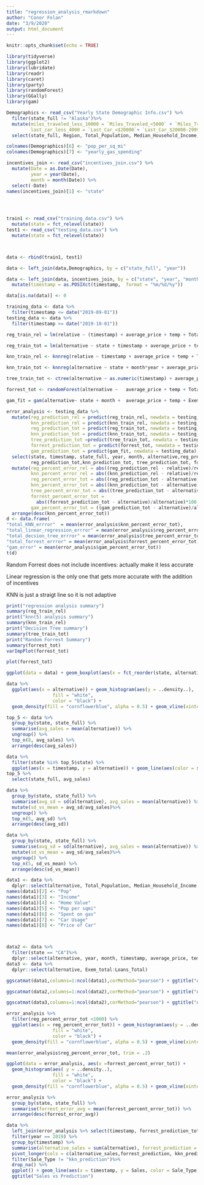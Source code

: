 ```yaml
---
title: "regression_analysis_rmarkdown"
author: "Conor Folan"
date: "3/9/2020"
output: html_document
---
```


```r
knitr::opts_chunk$set(echo = TRUE)
```

```r
library(tidyverse)
library(ggplot2)
library(lubridate)
library(readr)
library(caret)
library(party)
library(randomForest)
library(GGally)
library(gam)


```


```r
Demographics <- read_csv("Yearly State Demographic Info.csv") %>%
  filter(state_full != "Alaska")%>%
  mutate(miles_traveled_less_10000 = `Miles_Traveled_<5000` + `Miles_Traveled_5000-9999`,
         last_car_less_4000 = `Last_Car_<$20000`+ `Last_Car_$20000-29999`+ `Last_Car_$30000-39999`) %>%
  select(state_full, Region, Total_Population, Median_Household_Income, Median_Home_Value, `Pop. per Sq. Mi.`, `Gasoline : Average`, year, miles_traveled_less_10000, last_car_less_4000) 

colnames(Demographics)[6] <- "pop_per_sq_mi"
colnames(Demographics)[7] <- "yearly_gas_spending"
```

```r
incentives_join <- read_csv("incentives_join.csv") %>%
  mutate(Date = as.Date(Date),
         year = year(Date),
         month = month(Date)) %>%
  select(-Date)
names(incentives_join)[1] <- "state"


  

```
```r
train1 <- read_csv("training_data.csv") %>%
  mutate(state = fct_relevel(state))
test1 <- read_csv("testing_data.csv") %>%
  mutate(state = fct_relevel(state))



data <- rbind(train1, test1)

data <- left_join(data,Demographics, by = c("state_full", "year"))

data <- left_join(data, incentives_join, by = c("state", "year", "month")) %>%
  mutate(timestamp = as.POSIXct(timestamp,  format = "%m/%d/%y"))

data[is.na(data)] <- 0

training_data <- data %>%
  filter(timestamp <= date("2019-09-01")) 
testing_data <- data %>%
  filter(timestamp >= date("2019-10-01"))
```


```r
reg_train_rel = lm(relative ~ (timestamp) + average_price + temp + Total_Population + Median_Household_Income + Median_Home_Value + pop_per_sq_mi+ yearly_gas_spending +  miles_traveled_less_10000 + last_car_less_4000 + Region + Exem_total + Rebate_total + Tax_total + GNT_total + Other_Total + Loans_Total, data = training_data)

reg_train_tot = lm(alternative ~ state + timestamp + average_price + temp + Total_Population + Median_Household_Income + Median_Home_Value + pop_per_sq_mi+ yearly_gas_spending +  miles_traveled_less_10000 + last_car_less_4000 + Region + Exem_total + Rebate_total + Tax_total + GNT_total + Other_Total + Loans_Total, data = training_data)

knn_train_rel <- knnreg(relative ~ timestamp + average_price + temp + Total_Population + Median_Household_Income + Median_Home_Value + pop_per_sq_mi+ yearly_gas_spending +  miles_traveled_less_10000 + last_car_less_4000 + Region + Exem_total + Rebate_total + Tax_total + GNT_total + Other_Total + Loans_Total, data = training_data, k = 5)

knn_train_tot <- knnreg(alternative ~ state + month*year + average_price + temp + Total_Population + Median_Household_Income + Median_Home_Value + pop_per_sq_mi+ yearly_gas_spending +  miles_traveled_less_10000 + last_car_less_4000 + Region + Exem_total + Rebate_total + Tax_total + GNT_total + Other_Total + Loans_Total, data = training_data, k = 5)

tree_train_tot <- ctree(alternative ~ as.numeric(timestamp) + average_price + temp + Total_Population + Median_Household_Income + Median_Home_Value + pop_per_sq_mi+ yearly_gas_spending +  miles_traveled_less_10000 + last_car_less_4000 + as.factor(Region) + Exem_total + Rebate_total + Tax_total + GNT_total + Other_Total + Loans_Total,data = training_data)

forrest_tot <- randomForest(alternative ~   average_price + temp + Total_Population + Median_Household_Income + Median_Home_Value + pop_per_sq_mi+ yearly_gas_spending +  miles_traveled_less_10000 + last_car_less_4000 ,data = training_data, mtry = 4, ntree = 5)

gam_fit = gam(alternative~ state + month +  average_price + temp + Exem_total + Rebate_total + Tax_total + GNT_total + Other_Total + Loans_Total, data = training_data)
```
```r
error_analysis <- testing_data %>% 
  mutate(reg_prediction_rel = predict(reg_train_rel, newdata = testing_data),
         knn_prediction_rel = predict(knn_train_rel, newdata = testing_data),
         reg_prediction_tot = predict(reg_train_tot, newdata = testing_data), 
         knn_prediction_tot = predict(knn_train_tot, newdata = testing_data), 
         tree_prediction_tot =predict(tree_train_tot, newdata = testing_data),
         forrest_prediction_tot = predict(forrest_tot, newdata = testing_data), 
         gam_prediction_tot = predict(gam_fit, newdata = testing_data)) %>%
  select(state, timestamp, state_full, year, month, alternative,reg_prediction_rel, knn_prediction_rel, relative,
         reg_prediction_tot,knn_prediction_tot, tree_prediction_tot, forrest_prediction_tot, gam_prediction_tot) %>%
  mutate(reg_percent_error_rel = abs((reg_prediction_rel - relative)/relative)*100,
         knn_percent_error_rel = abs((knn_prediction_rel - relative)/relative)*100, 
         reg_percent_error_tot = abs((reg_prediction_tot - alternative)/alternative)*100,
         knn_percent_error_tot = abs((knn_prediction_tot - alternative)/alternative)*100, 
         tree_percent_error_tot = abs((tree_prediction_tot - alternative)/alternative)*100,
         forrest_percent_error_tot = 
           abs((forrest_prediction_tot - alternative)/alternative)*100,
         gam_percent_error_tot = ((gam_prediction_tot - alternative)/alternative)*100) %>%
  arrange(desc(knn_percent_error_tot))
d <- data.frame(
"total_KNN_errror"  = mean(error_analysis$knn_percent_error_tot),
"total_linear_regression_errror" = mean(error_analysis$reg_percent_error_tot),
"total_decsion_tree_errror" = mean(error_analysis$tree_percent_error_tot), 
"total_forrest_errror" = mean(error_analysis$forrest_percent_error_tot), 
"gam_error" = mean(error_analysis$gam_percent_error_tot))
t(d)

```

Random Forrest does not include incentives: actually make it less accurate 

Linear regression is the only one that gets more accurate with the addition of incentives

KNN is just a straigt line so it is not adaptive



```r
print("regression analysis summary")
summary(reg_train_rel)
print("knn(5) analysis summary")
summary(knn_train_rel)
print("Decision Tree summary")
summary(tree_train_tot)
print("Random Forrest Summary")
summary(forrest_tot)
varImpPlot(forrest_tot)

plot(forrest_tot)

```

```r
ggplot(data = data) + geom_boxplot(aes(x = fct_reorder(state, alternative, .desc = TRUE), y = alternative)) + ggtitle("Total Sales By State") + xlab("State") + ylab("Total Alternative Monthly Sales")

data %>%
  ggplot(aes(x = alternative)) + geom_histogram(aes(y = ..density..),
                 fill = "white",
                 color = "black") +
  geom_density(fill = "cornflowerblue", alpha = 0.5) + geom_vline(xintercept = mean(data$alternative), color = "green", size = 2) + xlab("Alternative Fuel Vehicle Sales") + ggtitle("Histogram of Alternative Fuel Vehicle Sales")

top_5 <- data %>%
  group_by(state, state_full) %>%
  summarise(avg_sales = mean(alternative)) %>%
  ungroup() %>%
  top_n(8, avg_sales) %>%
  arrange(desc(avg_sales))

data %>%
  filter(state %in% top_5$state) %>%
  ggplot(aes(x = timestamp, y = alternative)) + geom_line(aes(color = state)) + ggtitle("Monthly Alternative Vehicle: Top 5 States")
top_5 %>%
  select(state_full, avg_sales)

data %>%
  group_by(state, state_full) %>%
  summarise(avg_sd = sd(alternative), avg_sales = mean(alternative)) %>%
  mutate(sd_vs_mean = avg_sd/avg_sales)%>%
  ungroup() %>%
  top_n(5, avg_sd) %>%
  arrange(desc(avg_sd))

data %>%
  group_by(state, state_full) %>%
  summarise(avg_sd = sd(alternative), avg_sales = mean(alternative)) %>%
  mutate(sd_vs_mean = avg_sd/avg_sales)%>%
  ungroup() %>%
  top_n(5, sd_vs_mean) %>%
  arrange(desc(sd_vs_mean))

```


```r
data1 <- data %>%
  dplyr::select(alternative, Total_Population, Median_Household_Income , Median_Home_Value , pop_per_sq_mi, yearly_gas_spending ,  miles_traveled_less_10000 , last_car_less_4000)
names(data1)[2] <- "Pop"
names(data1)[3] <- "Income"
names(data1)[4] <- "Home Value"
names(data1)[5] <- "Pop per sqmi"
names(data1)[6] <- "Spent on gas"
names(data1)[7] <- "Car Usage"
names(data1)[8] <- "Price of Car"



data2 <- data %>%
  filter(state == "CA")%>%
  dplyr::select(alternative, year, month, timestamp, average_price, temp, Region)
data3 <- data %>%
  dplyr::select(alternative, Exem_total:Loans_Total)

ggscatmat(data1,columns=1:ncol(data1),corMethod="pearson") + ggtitle("Analysis of Correlation for Demographic Data")

ggscatmat(data2,columns=1:ncol(data2),corMethod="pearson") + ggtitle("Analysis of Correlation for California")

ggscatmat(data3,columns=1:ncol(data2),corMethod="pearson") + ggtitle("Analysis of Correlation for Incentives")


```

```r
error_analysis %>%
  filter(reg_percent_error_tot <1000) %>%
  ggplot(aes(x = reg_percent_error_tot)) + geom_histogram(aes(y = ..density..),
                 fill = "white",
                 color = "black") + 
  geom_density(fill = "cornflowerblue", alpha = 0.5) + geom_vline(xintercept = mean(error_analysis$reg_percent_error_tot), color = "green", size = 2) 

mean(error_analysis$reg_percent_error_tot, trim = .2)

```
```r
ggplot(data = error_analysis, aes(x =forrest_percent_error_tot)) + 
  geom_histogram(aes( y = ..density..),
                 fill = "white",
                 color = "black") + 
  geom_density(fill = "cornflowerblue", alpha = 0.5) + geom_vline(xintercept = mean(error_analysis$forrest_percent_error_tot), color = "green", size = 2) + xlab("Random Forrest Error") + ggtitle("Histogram of Random Forrest Error")

error_analysis %>%
  group_by(state, state_full) %>%
  summarise(forrest_error_avg = mean(forrest_percent_error_tot)) %>%
  arrange(desc(forrest_error_avg))

data %>% 
  left_join(error_analysis %>% select(timestamp, forrest_prediction_tot, knn_prediction_tot, state), by = c("timestamp", "state")) %>%
  filter(year == 2019) %>%
  group_by(timestamp) %>%
  summarise(alternative_sales = sum(alternative), forrest_prediction = sum(forrest_prediction_tot), kkn_prediction =  sum(knn_prediction_tot)) %>%
  pivot_longer(cols = c(alternative_sales,forrest_prediction, kkn_prediction), names_to = "Sale_Type", values_to = "Sales") %>%
  filter(Sale_Type != "kkn_prediction")%>%
  drop_na() %>%
  ggplot() + geom_line(aes(x = timestamp, y = Sales, color = Sale_Type)) + xlab("Date") +
  ggtitle("Sales vs Prediction")

```

